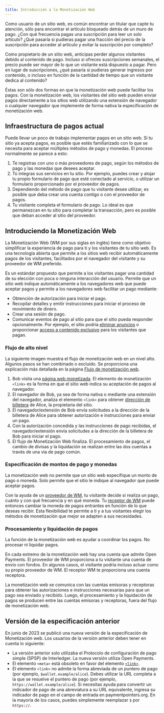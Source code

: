 ```yaml
---
title: Introducción a la Monetización Web
---
```



Como usuario de un sitio web, es común encontrar un titular que capte tu atención, sólo para encontrar el artículo bloqueado detrás de un muro de pago. ¿Con qué frecuencia pagas una suscripción para leer un solo artículo? ¿Qué pasaría si pudieras pagar una fracción del precio de la suscripción para acceder al artículo y evitar la suscripción por completo?

Como propietario de un sitio web, anticipas perder algunos visitantes debido al contenido de pago. Incluso si ofreces suscripciones semanales, el precio puede ser mayor de lo que un visitante está dispuesto a pagar. Pero en lugar de suscripciones, ¿qué pasaría si pudieras generar ingresos por contenido, o incluso en función de la cantidad de tiempo que un visitante dedica al contenido?

Éstas son sólo dos formas en que la monetización web puede facilitar los pagos. Con la monetización web, los visitantes del sitio web pueden enviar pagos directamente a los sitios web utilizando una extensión de navegador o cualquier navegador que implemente de forma nativa la especificación de monetización web.

## Infraestructura de pagos actual

Puede llevar un poco de trabajo implementar pagos en un sitio web. Si tu sitio ya acepta pagos, es posible que estés familiarizado con lo que se necesita para aceptar múltiples métodos de pago y monedas. El proceso normalmente se parece a esto:

1. Te registras con uno o más proveedores de pago, según los métodos de pago y las monedas que desees aceptar.
2. Tú integras sus servicios en tu sitio. Por ejemplo, puedes crear y alojar tu propio formulario de pago que esté conectado al servicio, o utilizar un formulario proporcionado por el proveedor de pagos.
3. Dependiendo del método de pago que tu visitante desee utilizar, es posible que deba crear una cuenta contigo o con el proveedor de pagos.
4. Tu visitante completa el formulario de pago. Lo ideal es que permanezcan en tu sitio para completar la transacción, pero es posible que deban acceder al sitio del proveedor.

## Introduciendo la Monetización Web

La Monetización Web (WM por sus siglas en inglés) tiene como objetivo simplificar la experiencia de pago para ti y los visitantes de tu sitio web. Es una tecnología abierta que permite a los sitios web recibir automáticamente pagos de los visitantes, facilitados por el navegador del visitante y su proveedor de WM preferido.

Es un estándar propuesto que permite a los visitantes pagar una cantidad de su elección con poca o ninguna interacción del usuario. Permite que un sitio web indique automáticamente a los navegadores web que puede aceptar pagos y permite a los navegadores web facilitar un pago mediante:

- Obtención de autorización para iniciar el pago.
- Recopilar detalles y emitir instrucciones para iniciar el proceso de movimiento de dinero.
- Crear una sesión de pago.
- Comunicar eventos de pago al sitio para que el sitio pueda responder opcionalmente. Por ejemplo, el sitio podría [eliminar anuncios](/es/docs/guides/remove-ads) o proporcionar [acceso a contenido exclusivo](/es/docs/guides/provide-exclusive-content) para los visitantes que pagan.

### Flujo de alto nivel

La siguiente imagen muestra el flujo de monetización web en un nivel alto. Algunos pasos se han combinado o excluido. Se proporciona una explicación más detallada en la página [Flujo de monetización web](/es/docs/intro/web-monetization-flow).

<LargeImg
  src='/img/docs/diagram-wm-overview.png'
  alt='Descripción general de alto nivel del flujo de monetización web'
/>

1. Bob visita una [página web monetizada](/es/docs/guides/monetize-page). El elemento de monetización `<link>` es la forma en que el sitio web indica su aceptación de pagos al navegador.
2. El navegador de Bob, ya sea de forma nativa o mediante una extensión del navegador, analiza el elemento `<link>` para obtener <Tooltip content='Una URL que identifica una cuenta de Open Payments' client:load><a href="./resources/glossary#wallet-address">dirección de billetera</a></Tooltip> de Alice, la propietaria del sitio.
3. El navegador/extensión de Bob envía solicitudes a la dirección de la billetera de Alice para obtener autorización e instrucciones para enviar un pago.
4. Con la autorización concedida y las instrucciones de pago recibidas, el navegador/extensión envía solicitudes a la dirección de la billetera de Bob para iniciar el pago.
5. El flujo de Monetización Web finaliza. El procesamiento de pagos, el cambio de divisas y la liquidación se realizan entre las dos cuentas a través de una vía de pago común.

### Especificación de montos de pago y monedas

La monetización web no permite que un sitio web especifique un monto de pago o moneda. Solo permite que el sitio le indique al navegador que puede aceptar pagos.

Con la ayuda de un <Tooltip content='La entidad que envía un pago' client:load><a href="./resources/glossary#web-monetization-provider">proveedor de WM</a></Tooltip>, tu visitante decide si realiza un pago, cuánto y con qué frecuencia y en qué moneda. Tu <Tooltip content='La entidad que recibe un pago' cliente:load><a href="./resources/glossary#web-monetization-receiver">receptor de WM</a></Tooltip> puede entonces cambiar la moneda de pagos entrantes en función de lo que deseas recibir. Esta flexibilidad te permite a ti y a tus visitantes elegir los métodos de monetización que mejor se adapten a sus necesidades.

### Procesamiento y liquidación de pagos

La función de la monetización web es ayudar a coordinar los pagos. No procesar ni liquidar pagos.

En cada extremo de la monetización web hay una cuenta que admite <LinkOut href="https://openpayments.guide">Open Payments</LinkOut>. El proveedor de WM proporciona a tu visitante una cuenta de envío con fondos. En algunos casos, el visitante podría incluso actuar como su propio proveedor de WM. El receptor WM te proporciona una cuenta receptora.

La monetización web se comunica con las cuentas emisoras y receptoras para obtener las autorizaciones e instrucciones necesarias para que un pago sea enviado y recibido. Luego, el procesamiento y la liquidación de pagos se producen entre las cuentas emisoras y receptoras, fuera del flujo de monetización web.

## Versión de la especificación anterior

En junio de 2023 se publicó una nueva versión de la especificación de Monetización web. Los usuarios de la versión anterior deben tener en cuenta lo siguiente:

- La versión anterior solo utilizaba el Protocolo de configuración de pago simple (SPSP) de Interledger. La nueva versión utiliza <LinkOut href="https://openpayments.guide/">Open Payments</LinkOut>.
- El elemento `<meta>` está obsoleto en favor del elemento [`<link>`](/es/docs/references/html-link-rel-monetization/).
- El elemento `<link>` no admite la forma abreviada de un puntero de pago (por ejemplo, `$wallet.example/alice`). Debes utilizar la URL completa a la que se resuelve el puntero de pago (por ejemplo, `https://wallet.example/alice`). Si necesitas ayuda para convertir un indicador de pago de una abreviatura a su URL equivalente, ingresa su indicador de pago en el campo de entrada en <LinkOut href="https://paymentpointers.org">paymentpointers.org</LinkOut>. En la mayoría de los casos, puedes simplemente reemplazar `$` por `https://`.
